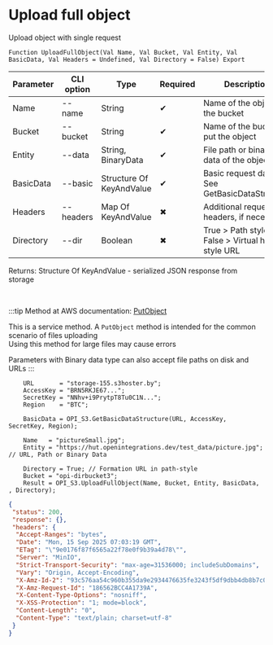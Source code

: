 ﻿---
sidebar_position: 2
description: Upload full object and other functions to work with S3 in the Open Integration Package, a free open-source integration library for 1C:Enterprise 8, OneScript and CLI
keywords: [1C, 1С, 1С:Enterprise, 1С:Enterprise 8.3, API, Integration, Services, Exchange, OneScript, CLI, S3]
---


# Upload full object
 Upload object with single request



`Function UploadFullObject(Val Name, Val Bucket, Val Entity, Val BasicData, Val Headers = Undefined, Val Directory = False) Export`

  | Parameter | CLI option | Type | Required | Description |
  |-|-|-|-|-|
  | Name | --name | String | &#x2714; | Name of the object in the bucket |
  | Bucket | --bucket | String | &#x2714; | Name of the bucket to put the object |
  | Entity | --data | String, BinaryData | &#x2714; | File path or binary data of the object |
  | BasicData | --basic | Structure Of KeyAndValue | &#x2714; | Basic request data. See GetBasicDataStructure |
  | Headers | --headers | Map Of KeyAndValue | &#x2716; | Additional request headers, if necessary |
  | Directory | --dir | Boolean | &#x2716; | True > Path style URL, False > Virtual hosted style URL |

  
  Returns:  Structure Of KeyAndValue - serialized JSON response from storage

<br/>

:::tip
Method at AWS documentation: [PutObject](https://docs.aws.amazon.com/AmazonS3/latest/API/API_PutObject.html)

This is a service method. A `PutObject` method is intended for the common scenario of files uploading<br/>Using this method for large files may cause errors

Parameters with Binary data type can also accept file paths on disk and URLs
:::
<br/>



```bsl title="1C:Enterprise/OneScript code example"
    URL       = "storage-155.s3hoster.by";
    AccessKey = "BRN5RKJE67...";
    SecretKey = "NNhv+i9PrytpT8Tu0C1N...";
    Region    = "BTC";

    BasicData = OPI_S3.GetBasicDataStructure(URL, AccessKey, SecretKey, Region);

    Name   = "pictureSmall.jpg";
    Entity = "https://hut.openintegrations.dev/test_data/picture.jpg"; // URL, Path or Binary Data

    Directory = True; // Formation URL in path-style
    Bucket = "opi-dirbucket3";
    Result = OPI_S3.UploadFullObject(Name, Bucket, Entity, BasicData, , Directory);
```
 



```json title="Result"
{
 "status": 200,
 "response": {},
 "headers": {
  "Accept-Ranges": "bytes",
  "Date": "Mon, 15 Sep 2025 07:03:19 GMT",
  "ETag": "\"9e0176f87f6565a22f78e0f9b39a4d78\"",
  "Server": "MinIO",
  "Strict-Transport-Security": "max-age=31536000; includeSubDomains",
  "Vary": "Origin, Accept-Encoding",
  "X-Amz-Id-2": "93c576aa54c960b355da9e2934476635fe3243f5df9dbb4db8b7c0d94bec7cd1",
  "X-Amz-Request-Id": "186562BCC4A1739A",
  "X-Content-Type-Options": "nosniff",
  "X-XSS-Protection": "1; mode=block",
  "Content-Length": "0",
  "Content-Type": "text/plain; charset=utf-8"
 }
}
```
